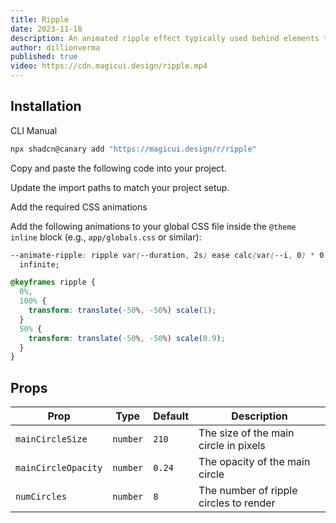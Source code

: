 ```yaml
---
title: Ripple
date: 2023-11-18
description: An animated ripple effect typically used behind elements to emphasize them.
author: dillionverma
published: true
video: https://cdn.magicui.design/ripple.mp4
---
```


<ComponentPreview name="ripple-demo" />

## Installation

<Tabs defaultValue="cli">

<TabsList>
  <TabsTrigger value="cli">CLI</TabsTrigger>
  <TabsTrigger value="manual">Manual</TabsTrigger>
</TabsList>
<TabsContent value="cli">

```bash
npx shadcn@canary add "https://magicui.design/r/ripple"
```

</TabsContent>

<TabsContent value="manual">

<Steps>

<Step>Copy and paste the following code into your project.</Step>

<ComponentSource name="ripple" />

<Step>Update the import paths to match your project setup.</Step>

<Step>Add the required CSS animations</Step>

Add the following animations to your global CSS file inside the `@theme inline` block (e.g., `app/globals.css` or similar):

```css
--animate-ripple: ripple var(--duration, 2s) ease calc(var(--i, 0) * 0.2s)
  infinite;

@keyframes ripple {
  0%,
  100% {
    transform: translate(-50%, -50%) scale(1);
  }
  50% {
    transform: translate(-50%, -50%) scale(0.9);
  }
}
```

</Steps>

</TabsContent>

</Tabs>

## Props

| Prop                | Type     | Default | Description                            |
| ------------------- | -------- | ------- | -------------------------------------- |
| `mainCircleSize`    | `number` | `210`   | The size of the main circle in pixels  |
| `mainCircleOpacity` | `number` | `0.24`  | The opacity of the main circle         |
| `numCircles`        | `number` | `8`     | The number of ripple circles to render |
